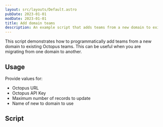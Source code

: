 ```yaml
---
layout: src/layouts/Default.astro
pubDate: 2023-01-01
modDate: 2023-01-01
title: Add domain teams
description: An example script that adds teams from a new domain to existing Octopus teams.
---
```


This script demonstrates how to programmatically add teams from a new domain to existing Octopus teams. This can be useful when you are migrating from one domain to another.

## Usage

Provide values for:

- Octopus URL
- Octopus API Key
- Maximum number of records to update
- Name of new to domain to use

## Script

<AddDomainTeamsScripts />